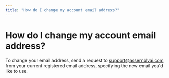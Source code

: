 ```yaml
---
title: "How do I change my account email address?"
---
```


# How do I change my account email address?

To change your email address, send a request to [support@assemblyai.com](mailto:support@assemblyai.com) from your current registered email address, specifying the new email you'd like to use.
